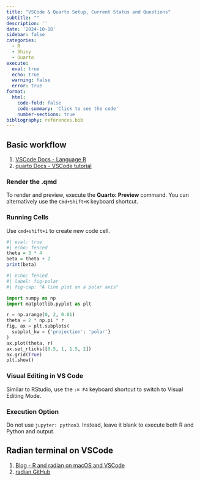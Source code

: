 ```yaml
---
title: "VSCode & Quarto Setup, Current Status and Questions"
subtitle: ""
description: ''
date: '2024-10-18'
sidebar: false
categories:
  - R
  - Shiny
  - Quarto
execute: 
  eval: true
  echo: true
  warning: false
  error: true
format: 
  html: 
    code-fold: false
    code-summary: 'Click to see the code'
    number-sections: true
bibliography: references.bib
---
```


## Basic workflow

1.  [VSCode Docs - Language R](https://code.visualstudio.com/docs/languages/r)
2.  [quarto Docs - VSCode tutorial](https://quarto.org/docs/get-started/hello/vscode.html)

### Render the .qmd

To render and preview, execute the **Quarto: Preview** command. You can alternatively use the `Cmd+Shift+K` keyboard shortcut.

### Running Cells

Use `cmd+shift+i` to create new code cell.

```r
#| eval: true
#| echo: fenced
theta = 3 * 4
beta = theta + 2
print(beta)
```

```python
#| echo: fenced
#| label: fig-polar
#| fig-cap: "A line plot on a polar axis"

import numpy as np
import matplotlib.pyplot as plt

r = np.arange(0, 2, 0.01)
theta = 2 * np.pi * r
fig, ax = plt.subplots(
  subplot_kw = {'projection': 'polar'} 
)
ax.plot(theta, r)
ax.set_rticks([0.5, 1, 1.5, 2])
ax.grid(True)
plt.show()
```

### Visual Editing in VS Code

Similar to RStudio, use the `⇧⌘ F4` keyboard shortcut to switch to Visual Editing Mode.

### Execution Option

Do not use `jupyter: python3`. Instead, leave it blank to execute both R and Python and output.

## Radian terminal on VSCode

1.  [Blog - R and radian on macOS and VSCode](https://luongbui.com/r-and-radian-on-macos-and-vscode/)
2.  [radian GitHub](https://github.com/randy3k/radian)
